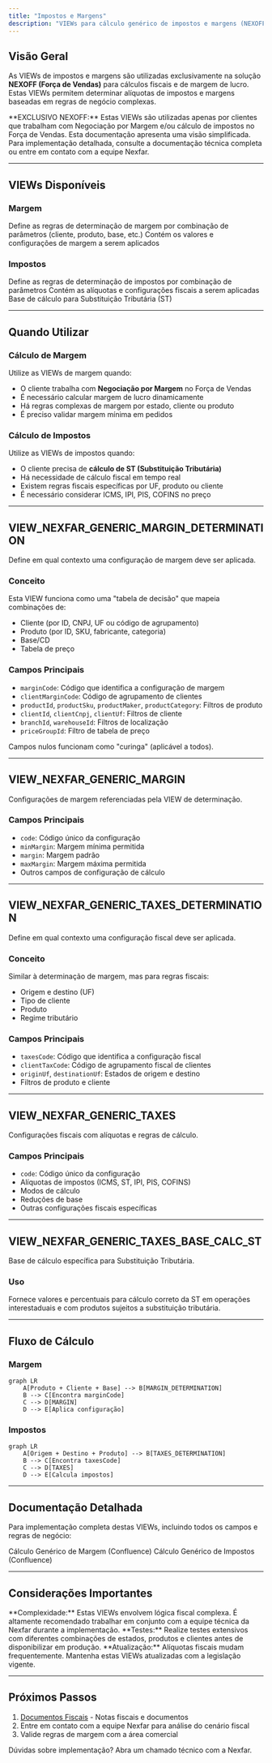 ```yaml
---
title: "Impostos e Margens"
description: "VIEWs para cálculo genérico de impostos e margens (NEXOFF)"
---
```


## Visão Geral

As VIEWs de impostos e margens são utilizadas exclusivamente na solução **NEXOFF (Força de Vendas)** para cálculos fiscais e de margem de lucro. Estas VIEWs permitem determinar alíquotas de impostos e margens baseadas em regras de negócio complexas.

<Warning>
  **EXCLUSIVO NEXOFF:** Estas VIEWs são utilizadas apenas por clientes que trabalham com Negociação por Margem e/ou cálculo de impostos no Força de Vendas.
</Warning>

<Note>
  Esta documentação apresenta uma visão simplificada. Para implementação detalhada, consulte a documentação técnica completa ou entre em contato com a equipe Nexfar.
</Note>

---

## VIEWs Disponíveis

### Margem

<Card title="VIEW_NEXFAR_GENERIC_MARGIN_DETERMINATION" icon="chart-line">
  Define as regras de determinação de margem por combinação de parâmetros (cliente, produto, base, etc.)
</Card>

<Card title="VIEW_NEXFAR_GENERIC_MARGIN" icon="percent">
  Contém os valores e configurações de margem a serem aplicados
</Card>

### Impostos

<Card title="VIEW_NEXFAR_GENERIC_TAXES_DETERMINATION" icon="file-invoice-dollar">
  Define as regras de determinação de impostos por combinação de parâmetros
</Card>

<Card title="VIEW_NEXFAR_GENERIC_TAXES" icon="calculator">
  Contém as alíquotas e configurações fiscais a serem aplicadas
</Card>

<Card title="VIEW_NEXFAR_GENERIC_TAXES_BASE_CALC_ST" icon="coins">
  Base de cálculo para Substituição Tributária (ST)
</Card>

---

## Quando Utilizar

### Cálculo de Margem

Utilize as VIEWs de margem quando:

- O cliente trabalha com **Negociação por Margem** no Força de Vendas
- É necessário calcular margem de lucro dinamicamente
- Há regras complexas de margem por estado, cliente ou produto
- É preciso validar margem mínima em pedidos

### Cálculo de Impostos

Utilize as VIEWs de impostos quando:

- O cliente precisa de **cálculo de ST (Substituição Tributária)**
- Há necessidade de cálculo fiscal em tempo real
- Existem regras fiscais específicas por UF, produto ou cliente
- É necessário considerar ICMS, IPI, PIS, COFINS no preço

---

## VIEW_NEXFAR_GENERIC_MARGIN_DETERMINATION

Define em qual contexto uma configuração de margem deve ser aplicada.

### Conceito

Esta VIEW funciona como uma "tabela de decisão" que mapeia combinações de:
- Cliente (por ID, CNPJ, UF ou código de agrupamento)
- Produto (por ID, SKU, fabricante, categoria)
- Base/CD
- Tabela de preço

### Campos Principais

- `marginCode`: Código que identifica a configuração de margem
- `clientMarginCode`: Código de agrupamento de clientes
- `productId`, `productSku`, `productMaker`, `productCategory`: Filtros de produto
- `clientId`, `clientCnpj`, `clientUf`: Filtros de cliente
- `branchId`, `warehouseId`: Filtros de localização
- `priceGroupId`: Filtro de tabela de preço

<Info>
  Campos nulos funcionam como "curinga" (aplicável a todos).
</Info>

---

## VIEW_NEXFAR_GENERIC_MARGIN

Configurações de margem referenciadas pela VIEW de determinação.

### Campos Principais

- `code`: Código único da configuração
- `minMargin`: Margem mínima permitida
- `margin`: Margem padrão
- `maxMargin`: Margem máxima permitida
- Outros campos de configuração de cálculo

---

## VIEW_NEXFAR_GENERIC_TAXES_DETERMINATION

Define em qual contexto uma configuração fiscal deve ser aplicada.

### Conceito

Similar à determinação de margem, mas para regras fiscais:
- Origem e destino (UF)
- Tipo de cliente
- Produto
- Regime tributário

### Campos Principais

- `taxesCode`: Código que identifica a configuração fiscal
- `clientTaxCode`: Código de agrupamento fiscal de clientes
- `originUf`, `destinationUf`: Estados de origem e destino
- Filtros de produto e cliente

---

## VIEW_NEXFAR_GENERIC_TAXES

Configurações fiscais com alíquotas e regras de cálculo.

### Campos Principais

- `code`: Código único da configuração
- Alíquotas de impostos (ICMS, ST, IPI, PIS, COFINS)
- Modos de cálculo
- Reduções de base
- Outras configurações fiscais específicas

---

## VIEW_NEXFAR_GENERIC_TAXES_BASE_CALC_ST

Base de cálculo específica para Substituição Tributária.

### Uso

Fornece valores e percentuais para cálculo correto da ST em operações interestaduais e com produtos sujeitos a substituição tributária.

---

## Fluxo de Cálculo

### Margem

```mermaid
graph LR
    A[Produto + Cliente + Base] --> B[MARGIN_DETERMINATION]
    B --> C[Encontra marginCode]
    C --> D[MARGIN]
    D --> E[Aplica configuração]
```

### Impostos

```mermaid
graph LR
    A[Origem + Destino + Produto] --> B[TAXES_DETERMINATION]
    B --> C[Encontra taxesCode]
    C --> D[TAXES]
    D --> E[Calcula impostos]
```

---

## Documentação Detalhada

Para implementação completa destas VIEWs, incluindo todos os campos e regras de negócio:

<CardGroup cols={2}>
  <Card title="Documentação Margem" icon="book" href="https://nexfar.atlassian.net/wiki/spaces/OP/pages/1169424413">
    Cálculo Genérico de Margem (Confluence)
  </Card>

  <Card title="Documentação Taxes" icon="book" href="https://nexfar.atlassian.net/wiki/spaces/OP/pages/TAXES">
    Cálculo Genérico de Impostos (Confluence)
  </Card>
</CardGroup>

---

## Considerações Importantes

<Warning>
  **Complexidade:** Estas VIEWs envolvem lógica fiscal complexa. É altamente recomendado trabalhar em conjunto com a equipe técnica da Nexfar durante a implementação.
</Warning>

<Tip>
  **Testes:** Realize testes extensivos com diferentes combinações de estados, produtos e clientes antes de disponibilizar em produção.
</Tip>

<Note>
  **Atualização:** Alíquotas fiscais mudam frequentemente. Mantenha estas VIEWs atualizadas com a legislação vigente.
</Note>

---

## Próximos Passos

1. [Documentos Fiscais](/dev/deployment/data-extraction/views/documentos-fiscais) - Notas fiscais e documentos
2. Entre em contato com a equipe Nexfar para análise do cenário fiscal
3. Valide regras de margem com a área comercial

<Note>
  Dúvidas sobre implementação? Abra um chamado técnico com a Nexfar.
</Note>
